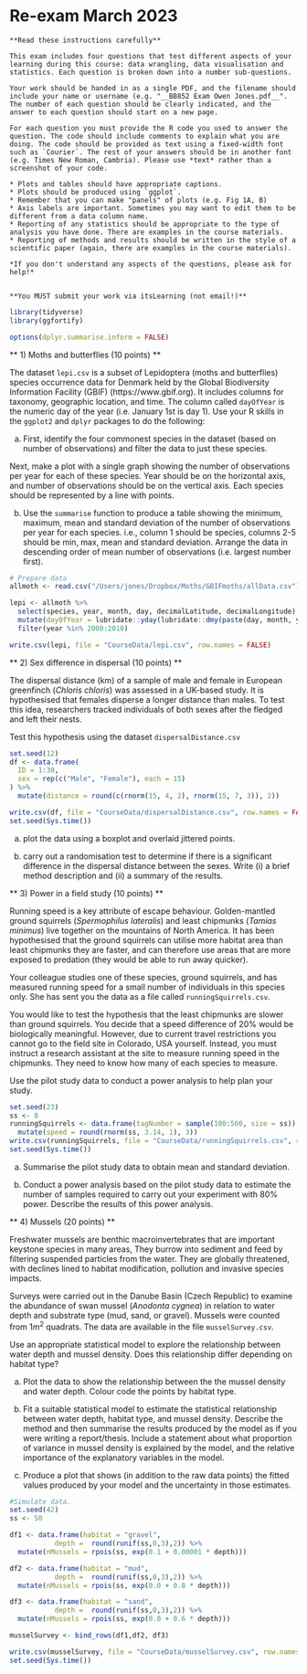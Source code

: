 # Re-exam March 2023



```block

**Read these instructions carefully**

This exam includes four questions that test different aspects of your learning during this course: data wrangling, data visualisation and statistics. Each question is broken down into a number sub-questions. 

Your work should be handed in as a single PDF, and the filename should include your name or username (e.g. "__BB852 Exam Owen Jones.pdf__". 
The number of each question should be clearly indicated, and the answer to each question should start on a new page.

For each question you must provide the R code you used to answer the question. The code should include comments to explain what you are doing. The code should be provided as text using a fixed-width font such as `Courier`. The rest of your answers should be in another font (e.g. Times New Roman, Cambria). Please use *text* rather than a screenshot of your code.

* Plots and tables should have appropriate captions. 
* Plots should be produced using `ggplot`.
* Remember that you can make "panels" of plots (e.g. Fig 1A, B)
* Axis labels are important. Sometimes you may want to edit them to be different from a data column name.
* Reporting of any statistics should be appropriate to the type of analysis you have done. There are examples in the course materials.
* Reporting of methods and results should be written in the style of a scientific paper (again, there are examples in the course materials).

*If you don't understand any aspects of the questions, please ask for help!*


**You MUST submit your work via itsLearning (not email!)**
```

```r
library(tidyverse)
library(ggfortify)

options(dplyr.summarise.inform = FALSE)
```



** 1) Moths and butterflies (10 points) **


The dataset `lepi.csv` is a subset of Lepidoptera (moths and butterflies) species occurrence data for Denmark held by the Global Biodiversity Information Facility (GBIF) (https://www.gbif.org). It includes columns for taxonomy, geographic location, and time. The column called `dayOfYear` is the numeric day of the year (i.e. January 1st is day 1). Use your R skills in the `ggplot2` and `dplyr` packages to do the following:

a) First, identify the four commonest species in the dataset (based on number of observations) and filter the data to just these species. 

Next, make a plot with a single graph showing the number of observations per year for each of these species. Year should be on the horizontal axis, and number of observations should be on the vertical axis. Each species should be represented by a line with points.

b) Use the `summarise` function to produce a table showing the minimum, maximum, mean and standard deviation of the number of observations per year for each species. i.e., column 1 should be species, columns 2-5 should be min, max, mean and standard deviation. Arrange the data in descending order of mean number of observations (i.e. largest number first).

```r
# Prepare data
allmoth <- read.csv("/Users/jones/Dropbox/Moths/GBIFmoths/allData.csv")

lepi <- allmoth %>%
  select(species, year, month, day, decimalLatitude, decimalLongitude) %>%
  mutate(dayOfYear = lubridate::yday(lubridate::dmy(paste(day, month, year, sep = "/")))) %>%
  filter(year %in% 2000:2010)

write.csv(lepi, file = "CourseData/lepi.csv", row.names = FALSE)
```


** 2) Sex difference in dispersal (10 points) **

The dispersal distance (km) of a sample of male and female in European greenfinch (*Chloris chloris*) was assessed in a UK-based study. It is hypothesised that females disperse a longer distance than males. To test this idea, researchers tracked individuals of both sexes after the fledged and left their nests.

Test this hypothesis using the dataset `dispersalDistance.csv`

```r
set.seed(12)
df <- data.frame(
  ID = 1:30,
  sex = rep(c("Male", "Female"), each = 15)
) %>%
  mutate(distance = round(c(rnorm(15, 4, 2), rnorm(15, 7, 3)), 2))

write.csv(df, file = "CourseData/dispersalDistance.csv", row.names = FALSE)
set.seed(Sys.time())
```


a) plot the data using a boxplot and overlaid jittered points.

b) carry out a randomisation test to determine if there is a significant difference in the dispersal distance between the sexes. Write (i) a brief method description and (ii) a summary of the results. 



**  3) Power in a field study (10 points) **


Running speed is a key attribute of escape behaviour.  Golden-mantled ground squirrels (*Spermophilus lateralis*) and least chipmunks (*Tamias minimus*) live together on the mountains of North America. It has been hypothesised that the ground squirrels can utilise more habitat area than least chipmunks they are faster, and can therefore use areas that are more exposed to predation (they would be able to run away quicker). 

Your colleague studies one of these species, ground squirrels, and has measured running speed for a small number of individuals in this species only. She has sent you the data as a file called `runningSquirrels.csv`. 

You would like to test the hypothesis that the least chipmunks are slower than ground squirrels. You decide that a speed difference of 20% would be biologically meaningful. However, due to current travel restrictions you cannot go to the field site in Colorado, USA yourself. Instead, you must instruct a research assistant at the site to measure running speed in the chipmunks. They need to know how many of each species to measure.

Use the pilot study data to conduct a power analysis to help plan your study.


```r
set.seed(23)
ss <- 8
runningSquirrels <- data.frame(tagNumber = sample(100:500, size = ss)) %>%
  mutate(speed = round(rnorm(ss, 3.14, 1), 3))
write.csv(runningSquirrels, file = "CourseData/runningSquirrels.csv", row.names = FALSE)
set.seed(Sys.time())
```


a) Summarise the pilot study data to obtain mean and standard deviation.

b) Conduct a power analysis based on the pilot study data to estimate the number of samples required to carry out your experiment with 80% power. Describe the results of this power analysis.



** 4) Mussels (20 points) **

Freshwater mussels are benthic macroinvertebrates that are important keystone species in many areas, They burrow into sediment and feed by filtering suspended particles from the water. They are globally threatened, with declines lined to habitat modification, pollution and invasive species impacts.

Surveys were carried out in the Danube Basin (Czech Republic) to examine the abundance of swan mussel (*Anodonta cygnea*) in relation to water depth and substrate type (mud, sand, or gravel). Mussels were counted from 1$m^2$ quadrats. The data are available in the file `musselSurvey.csv`.

Use an appropriate statistical model to explore the relationship between water depth and mussel density. Does this relationship differ depending on habitat type?

a) Plot the data to show the relationship between the the mussel density and water depth. Colour code the points by habitat type.

b) Fit a suitable statistical model to estimate the statistical relationship between water depth, habitat type, and mussel density. Describe the method and then summarise the results produced by the model as if you were writing a report/thesis. Include a statement about what proportion of variance in mussel density is explained by the model, and the relative importance of the explanatory variables in the model.

c) Produce a plot that shows (in addition to the raw data points) the fitted values produced by your model and the uncertainty in those estimates. 


```r
#Simulate data.
set.seed(42)
ss <- 50

df1 <- data.frame(habitat = "gravel",
           depth =  round(runif(ss,0,3),2)) %>% 
  mutate(nMussels = rpois(ss, exp(0.1 + 0.00001 * depth)))

df2 <- data.frame(habitat = "mud",
           depth =  round(runif(ss,0,3),2)) %>% 
  mutate(nMussels = rpois(ss, exp(0.0 + 0.8 * depth)))

df3 <- data.frame(habitat = "sand",
           depth =  round(runif(ss,0,3),2)) %>% 
  mutate(nMussels = rpois(ss, exp(0.0 + 0.6 * depth)))

musselSurvey <- bind_rows(df1,df2, df3)

write.csv(musselSurvey, file = "CourseData/musselSurvey.csv", row.names = FALSE)
set.seed(Sys.time())

```

